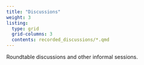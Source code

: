```yaml
---
title: "Discussions"
weight: 3
listing: 
  type: grid
  grid-columns: 3
  contents: recorded_discussions/*.qmd
---
```


Roundtable discussions and other informal sessions.